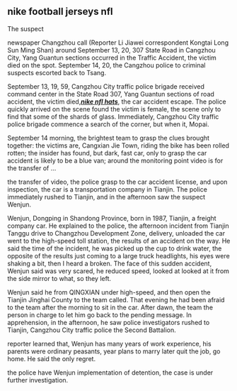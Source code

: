 == nike football jerseys nfl ==

The suspect <br> <p> newspaper Changzhou call (Reporter Li Jiawei correspondent Kongtai Long Sun Ming Shan) around September 13, 20, 307 State Road in Cangzhou City, Yang Guantun sections occurred in the Traffic Accident, the victim died on the spot. September 14, 20, the Cangzhou police to criminal suspects escorted back to Tsang. </P> <p> September 13, 19, 59, Cangzhou City traffic police brigade received command center in the State Road 307, Yang Guantun sections of road accident, the victim died,<b><em>[http://www.nike-nfl.org/ nike nfl hats]</em></b>, the car accident escape. The police quickly arrived on the scene found the victim is female, the scene only to find that some of the shards of glass. Immediately, Cangzhou City traffic police brigade commence a search of the corner, but when it, Mopai. </P> <p> September 14 morning, the brightest team to grasp the clues brought together: the victims are, Cangxian Jie Town, riding the bike has been rolled rotten; the insider has found, but dark, fast car, only to grasp the car accident is likely to be a blue van; around the monitoring point video is for the transfer of ... </p> <p> the transfer of video, the police grasp to the car accident license, and upon inspection, the car is a transportation company in Tianjin. The police immediately rushed to Tianjin, and in the afternoon saw the suspect Wenjun. </P> <p> Wenjun, Dongping in Shandong Province, born in 1987, Tianjin, a freight company car. He explained to the police, the afternoon incident from Tianjin Tanggu drive to Changzhou Development Zone, delivery, unloaded the car went to the high-speed toll station, the results of an accident on the way. He said the time of the incident, he was picked up the cup to drink water, the opposite of the results just coming to a large truck headlights, his eyes were shaking a bit, then I heard a broken. The face of this sudden accident, Wenjun said was very scared, he reduced speed, looked at looked at it from the side mirror to what, so they left. </P> <p> Wenjun said he from QINGXIAN under high-speed, and then open the Tianjin Jinghai County to the team called. That evening he had been afraid to the team after the morning to sit in the car. After dawn, the team the person in charge to let him go back to the pending message. In apprehension, in the afternoon, he saw police investigators rushed to Tianjin, Cangzhou City traffic police the Second Battalion. </P> <p> reporter learned that, Wenjun has many years of work experience, his parents were ordinary peasants, year plans to marry later quit the job, go home. He said the only regret. </P> <p> the police have Wenjun implementation of detention, the case is under further investigation. </P>